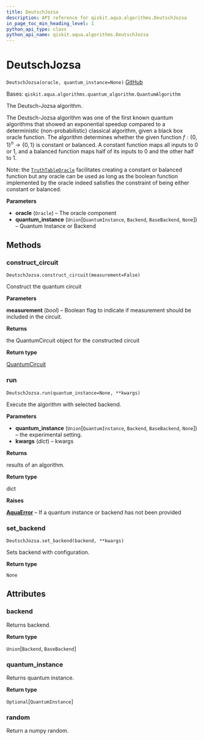 ```yaml
---
title: DeutschJozsa
description: API reference for qiskit.aqua.algorithms.DeutschJozsa
in_page_toc_min_heading_level: 1
python_api_type: class
python_api_name: qiskit.aqua.algorithms.DeutschJozsa
---
```


# DeutschJozsa

<span id="qiskit.aqua.algorithms.DeutschJozsa" />

`DeutschJozsa(oracle, quantum_instance=None)` [GitHub](https://github.com/qiskit-community/qiskit-aqua/tree/stable/0.9/qiskit/aqua/algorithms/education/deutsch_jozsa.py "view source code")

Bases: `qiskit.aqua.algorithms.quantum_algorithm.QuantumAlgorithm`

The Deutsch-Jozsa algorithm.

The Deutsch-Jozsa algorithm was one of the first known quantum algorithms that showed an exponential speedup compared to a deterministic (non-probabilistic) classical algorithm, given a black box oracle function. The algorithm determines whether the given function $f:\{0,1\}^n \rightarrow \{0,1\}$ is constant or balanced. A constant function maps all inputs to 0 or 1, and a balanced function maps half of its inputs to 0 and the other half to 1.

Note: the [`TruthTableOracle`](qiskit.aqua.components.oracles.TruthTableOracle "qiskit.aqua.components.oracles.TruthTableOracle") facilitates creating a constant or balanced function but any oracle can be used as long as the boolean function implemented by the oracle indeed satisfies the constraint of being either constant or balanced.

**Parameters**

*   **oracle** (`Oracle`) – The oracle component
*   **quantum\_instance** (`Union`\[`QuantumInstance`, `Backend`, `BaseBackend`, `None`]) – Quantum Instance or Backend

## Methods

### construct\_circuit

<span id="qiskit.aqua.algorithms.DeutschJozsa.construct_circuit" />

`DeutschJozsa.construct_circuit(measurement=False)`

Construct the quantum circuit

**Parameters**

**measurement** (*bool*) – Boolean flag to indicate if measurement should be included in the circuit.

**Returns**

the QuantumCircuit object for the constructed circuit

**Return type**

[QuantumCircuit](qiskit.circuit.QuantumCircuit "qiskit.circuit.QuantumCircuit")

### run

<span id="qiskit.aqua.algorithms.DeutschJozsa.run" />

`DeutschJozsa.run(quantum_instance=None, **kwargs)`

Execute the algorithm with selected backend.

**Parameters**

*   **quantum\_instance** (`Union`\[`QuantumInstance`, `Backend`, `BaseBackend`, `None`]) – the experimental setting.
*   **kwargs** (*dict*) – kwargs

**Returns**

results of an algorithm.

**Return type**

dict

**Raises**

[**AquaError**](qiskit.aqua.AquaError "qiskit.aqua.AquaError") – If a quantum instance or backend has not been provided

### set\_backend

<span id="qiskit.aqua.algorithms.DeutschJozsa.set_backend" />

`DeutschJozsa.set_backend(backend, **kwargs)`

Sets backend with configuration.

**Return type**

`None`

## Attributes

<span id="qiskit.aqua.algorithms.DeutschJozsa.backend" />

### backend

Returns backend.

**Return type**

`Union`\[`Backend`, `BaseBackend`]

<span id="qiskit.aqua.algorithms.DeutschJozsa.quantum_instance" />

### quantum\_instance

Returns quantum instance.

**Return type**

`Optional`\[`QuantumInstance`]

<span id="qiskit.aqua.algorithms.DeutschJozsa.random" />

### random

Return a numpy random.

